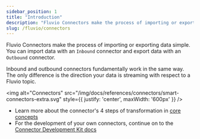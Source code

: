 ```yaml
---
sidebar_position: 1
title: "Introduction"
description: "Fluvio Connectors make the process of importing or exporting data simple"
slug: /fluvio/connectors
---
```


Fluvio Connectors make the process of importing or exporting data simple.
You can import data with an `Inbound` connector and export data with an `Outbound` connector.

Inbound and outbound connectors fundamentally work in the same way. The only difference is the direction your data is streaming with respect to a Fluvio topic.

<img
  alt="Connectors"
  src="/img/docs/references/connectors/smart-connectors-extra.svg"
  style={{ justify: 'center', maxWidth: '600px' }}
/>

* Learn more about the connector's 4 steps of transformation in [core concepts](/connectors/concepts)
* For the development of your own connectors, continue on to the [Connector Development Kit docs](/connectors/cdk)
